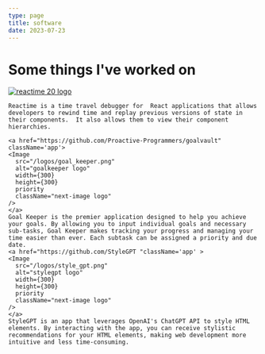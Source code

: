 ```yaml
---
type: page
title: software
date: 2023-07-23
---
```


# Some things I've worked on


<div className='logo-div product'>
    <a href="https://github.com/open-source-labs/reactime" className='app'>
    <Image
      src="/logos/reactime_20.png"
      alt="reactime 20 logo"
      width={300}
      height={300}
      priority
      className="next-image logo"
    />
    </a>
    
    Reactime is a time travel debugger for  React applications that allows developers to rewind time and replay previous versions of state in their components.  It also allows them to view their component hierarchies. 

    <a href="https://github.com/Proactive-Programmers/goalvault" className='app'>
    <Image
      src="/logos/goal_keeper.png"
      alt="goalkeeper logo"
      width={300}
      height={300}
      priority
      className="next-image logo"
    />
    </a>
    Goal Keeper is the premier application designed to help you achieve your goals. By allowing you to input individual goals and necessary sub-tasks, Goal Keeper makes tracking your progress and managing your time easier than ever. Each subtask can be assigned a priority and due date.
    <a href="https://github.com/StyleGPT "className='app' >
    <Image
      src="/logos/style_gpt.png"
      alt="stylegpt logo"
      width={300}
      height={300}
      priority
      className="next-image logo"
    />
    </a>
    StyleGPT is an app that leverages OpenAI's ChatGPT API to style HTML elements. By interacting with the app, you can receive stylistic recommendations for your HTML elements, making web development more intuitive and less time-consuming.

</div>